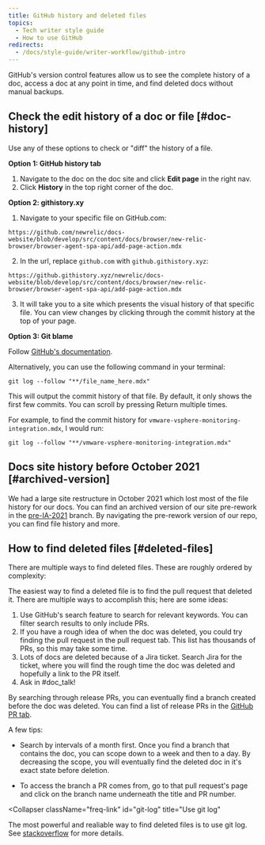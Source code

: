 ```yaml
---
title: GitHub history and deleted files
topics:
  - Tech writer style guide
  - How to use GitHub
redirects: 
  - /docs/style-guide/writer-workflow/github-intro
---
```


GitHub's version control features allow us to see the complete history of a doc, access a doc at any point in time, and find deleted docs without manual backups.

## Check the edit history of a doc or file [#doc-history]
Use any of these options to check or "diff" the history of a file.

**Option 1: GitHub history tab**
1. Navigate to the doc on the doc site and click **Edit page** in the right nav.
2. Click **History** in the top right corner of the doc. 

**Option 2: githistory.xy**
1. Navigate to your specific file on GitHub.com:
  ```
  https://github.com/newrelic/docs-website/blob/develop/src/content/docs/browser/new-relic-browser/browser-agent-spa-api/add-page-action.mdx
  ```
2. In the url, replace `github.com` with `github.githistory.xyz`:
  ```
  https://github.githistory.xyz/newrelic/docs-website/blob/develop/src/content/docs/browser/new-relic-browser/browser-agent-spa-api/add-page-action.mdx
  ```

3. It will take you to a site which presents the visual history of that specific file. You can view changes by clicking through the commit history at the top of your page.

**Option 3: Git blame**

Follow [GitHub's documentation](https://docs.github.com/en/github/managing-files-in-a-repository/managing-files-on-github/tracking-changes-in-a-file).

Alternatively, you can use the following command in your terminal:
```
git log --follow "**/file_name_here.mdx"
```
This will output the commit history of that file. By default, it only shows the first few commits. You can scroll by pressing Return multiple times.
  
For example, to find the commit history for  `vmware-vsphere-monitoring-integration.mdx`, I would run:
```
git log --follow "**/vmware-vsphere-monitoring-integration.mdx"
```
## Docs site history before October 2021 [#archived-version]

We had a large site restructure in October 2021 which lost most of the file history for our docs. You can find an archived version of our site pre-rework in the [pre-IA-2021](https://github.com/newrelic/docs-website/tree/pre-IA-2021) branch. By navigating the pre-rework version of our repo, you can find file history and more.

## How to find deleted files [#deleted-files]

There are multiple ways to find deleted files. These are roughly ordered by complexity:

<CollapserGroup>
  <Collapser
    className="freq-link"
    id="pr"
    title="Finding the deletion PR"
  >

The easiest way to find a deleted file is to find the pull request that deleted it. There are multiple ways to accomplish this; here are some ideas:

1. Use GitHub's search feature to search for relevant keywords. You can filter search results to only include PRs.
2. If you have a rough idea of when the doc was deleted, you could try finding the pull request in the pull request tab. This list has thousands of PRs, so this may take some time.
3. Lots of docs are deleted because of a Jira ticket. Search Jira for the ticket, where you will find the rough time the doc was deleted and hopefully a link to the PR itself.
4. Ask in #doc_talk!

  </Collapser>
  <Collapser
    className="freq-link"
    id="releases"
    title="Search through release PRs"
  >

By searching through release PRs, you can eventually find a branch created before the doc was deleted. You can find a list of release PRs in the [GitHub PR tab](https://github.com/newrelic/docs-we.bsite/pulls?q=is%3Apr+release+is%3Aclosed).

A few tips:
- Search by intervals of a month first. Once you find a branch that contains the doc, you can scope down to a week and then to a day. By decreasing the scope, you will eventually find the deleted doc in it's exact state before deletion.
- To access the branch a PR comes from, go to that pull request's page and click on the branch name underneath the title and PR number.

  </Collapser>
<Collapser
    className="freq-link"
    id="git-log"
    title="Use git log"
  >

The most powerful and realiable way to find deleted files is to use git log. See [stackoverflow](https://stackoverflow.com/questions/7203515/how-to-find-a-deleted-file-in-the-project-commit-history/7203551#7203551) for more details.

  </Collapser>
</CollapserGroup>